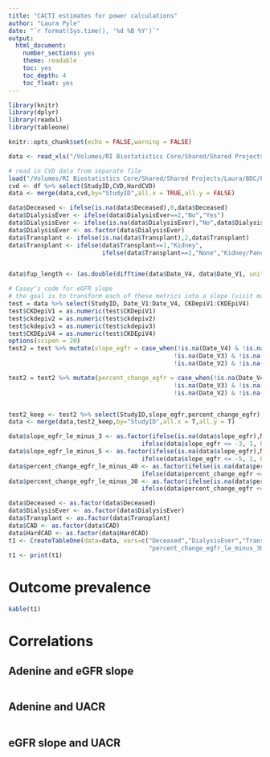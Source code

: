```yaml
---
title: "CACTI estimates for power calculations"
author: "Laura Pyle"
date: "`r format(Sys.time(), '%d %B %Y')`"
output:
  html_document:
    number_sections: yes
    theme: readable
    toc: yes
    toc_depth: 4
    toc_float: yes
---
```


```r
library(knitr)
library(dplyr)
library(readxl)
library(tableone)

knitr::opts_chunk$set(echo = FALSE,warning = FALSE)

```

```r
data <- read_xls("/Volumes/RI Biostatistics Core/Shared/Shared Projects/Laura/Peds Endo/Petter Bjornstad/Grants/Sharma Bjornstad adenine R01/CACTI data/QJDRF_DKD_Consortium_Data.xls")

# read in CVD data from separate file
load("/Volumes/RI Biostatistics Core/Shared/Shared Projects/Laura/BDC/Projects/Janet Snell-Bergeon/AHA collaborative grant/aha_master_data_no_snps.Rdata")
cvd <- df %>% select(StudyID,CVD,HardCVD)
data <- merge(data,cvd,by="StudyID",all.x = TRUE,all.y = FALSE)

data$Deceased <- ifelse(is.na(data$Deceased),0,data$Deceased)
data$DialysisEver <- ifelse(data$DialysisEver==2,"No","Yes")
data$DialysisEver <- ifelse(is.na(data$DialysisEver),"No",data$DialysisEver)
data$DialysisEver <- as.factor(data$DialysisEver)
data$Transplant <- ifelse(is.na(data$Transplant),2,data$Transplant)
data$Transplant <- ifelse(data$Transplant==1,"Kidney",
                          ifelse(data$Transplant==2,"None","Kidney/Pancreas"))


data$fup_length <- (as.double(difftime(data$Date_V4, data$Date_V1, units = "days"))/365)

# Casey's code for eGFR slope
# the goal is to transform each of these metrics into a slope (visit max - visit1)/(datemax - date 1) - dates in years
test = data %>% select(StudyID, Date_V1:Date_V4, CKDepiV1:CKDEpiV4)
test$CKDepiV1 = as.numeric(test$CKDepiV1)
test$ckdepiv2 = as.numeric(test$ckdepiv2)
test$ckdepiv3 = as.numeric(test$ckdepiv3)
test$CKDEpiV4 = as.numeric(test$CKDEpiV4)
options(scipen = 20)
test2 = test %>% mutate(slope_egfr = case_when(!is.na(Date_V4) & !is.na(CKDEpiV4) ~ (CKDEpiV4 - CKDepiV1)/(as.double(difftime(Date_V4, Date_V1, units = "days"))/365),
                                              !is.na(Date_V3) & !is.na(ckdepiv3) ~ (ckdepiv3 - CKDepiV1)/(as.double(difftime(Date_V3, Date_V1, units = "days"))/365),
                                              !is.na(Date_V2) & !is.na(ckdepiv2) ~ (ckdepiv2 - CKDepiV1)/(as.double(difftime(Date_V2, Date_V1, units = "days"))/365)))

test2 = test2 %>% mutate(percent_change_egfr = case_when(!is.na(Date_V4) & !is.na(CKDEpiV4) ~ 100*(CKDEpiV4 - CKDepiV1)/(CKDepiV1),
                                              !is.na(Date_V3) & !is.na(ckdepiv3) ~ 100*(ckdepiv3 - CKDepiV1)/(CKDepiV1),
                                              !is.na(Date_V2) & !is.na(ckdepiv2) ~ 100*(ckdepiv2 - CKDepiV1)/(CKDepiV1)))


test2_keep <- test2 %>% select(StudyID,slope_egfr,percent_change_egfr)
data <- merge(data,test2_keep,by="StudyID",all.x = T,all.y = T)

data$slope_egfr_le_minus_3 <- as.factor(ifelse(is.na(data$slope_egfr),NA,
                                     ifelse(data$slope_egfr <= -3, 1, 0)))
data$slope_egfr_le_minus_5 <- as.factor(ifelse(is.na(data$slope_egfr),NA,
                                     ifelse(data$slope_egfr <= -5, 1, 0)))
data$percent_change_egfr_le_minus_40 <- as.factor(ifelse(is.na(data$percent_change_egfr),NA,
                                     ifelse(data$percent_change_egfr <= -40, 1, 0)))
data$percent_change_egfr_le_minus_30 <- as.factor(ifelse(is.na(data$percent_change_egfr),NA,
                                     ifelse(data$percent_change_egfr <= -30, 1, 0)))
```

```r
data$Deceased <- as.factor(data$Deceased)
data$DialysisEver <- as.factor(data$DialysisEver)
data$Transplant <- as.factor(data$Transplant)
data$CAD <- as.factor(data$CAD)
data$HardCAD <- as.factor(data$HardCAD)
t1 <- CreateTableOne(data=data, vars=c("Deceased","DialysisEver","Transplant","CAD","HardCAD","CVD","HardCVD","slope_egfr_le_minus_3","slope_egfr_le_minus_5",
                                       "percent_change_egfr_le_minus_30","percent_change_egfr_le_minus_40","fup_length"))
t1 <- print(t1)
```

# Outcome prevalence

```r
kable(t1)
```

# Correlations

## Adenine and eGFR slope

```r

```

## Adenine and UACR

```r

```

## eGFR slope and UACR

```r

```
